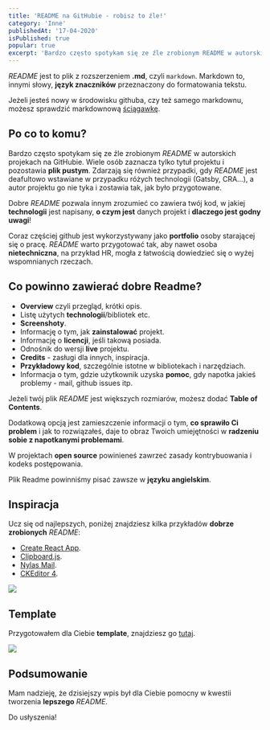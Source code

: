 ```yaml
---
title: 'README na GitHubie - robisz to źle!'
category: 'Inne'
publishedAt: '17-04-2020'
isPublished: true
popular: true
excerpt: 'Bardzo często spotykam się ze źle zrobionym README w autorskich projekach na GitHubie. Wiele osób zaznacza tylko tytuł projektu i pozostawia plik pustym.'
---
```


_README_ jest to plik z rozszerzeniem **.md**, czyli `markdown`. Markdown to, innymi słowy, **język znaczników** przeznaczony do formatowania tekstu.

Jeżeli jesteś nowy w środowisku githuba, czy też samego markdownu, możesz sprawdzić markdownową [ściągawkę](https://github.com/adam-p/markdown-here/wiki/Markdown-Cheatsheet).

## Po co to komu?

Bardzo często spotykam się ze źle zrobionym _README_ w autorskich projekach na GitHubie. Wiele osób zaznacza tylko tytuł projektu i pozostawia **plik pustym**. Zdarzają się również przypadki, gdy _README_ jest deafultowo wstawiane w przypadku różych technologii (Gatsby, CRA...), a autor projektu go nie tyka i zostawia tak, jak było przygotowane.

Dobre _README_ pozwala innym zrozumieć co zawiera twój kod, w jakiej **technologii** jest napisany, **o czym jest** danych projekt i **dlaczego jest godny uwagi**!

Coraz częściej github jest wykorzystywany jako **portfolio** osoby starającej się o pracę. _README_ warto przygotować tak, aby nawet osoba **nietechniczna**, na przykład HR, mogła z łatwością dowiedzieć się o wyżej wspomnianych rzeczach.

## Co powinno zawierać dobre Readme?

- **Overview** czyli przegląd, krótki opis.
- Listę użytych **technologii**/bibliotek etc.
- **Screenshoty**.
- Informację o tym, jak **zainstalować** projekt.
- Informację o **licencji**, jeśli takową posiada.
- Odnośnik do wersji **live** projektu.
- **Credits** - zasługi dla innych, inspiracja.
- **Przykładowy kod**, szczególnie istotne w bibliotekach i narzędziach.
- Informacja o tym, gdzie użytkownik uzyska **pomoc**, gdy napotka jakieś problemy - mail, github issues itp.

Jeżeli twój plik _README_ jest większych rozmiarów, możesz dodać **Table of Contents**.

Dodatkową opcją jest zamieszczenie informacji o tym, **co sprawiło Ci problem** i jak to rozwiązałeś, daje to obraz Twoich umiejętności w **radzeniu sobie z napotkanymi problemami**.

W projektach **open source** powinieneś zawrzeć zasady kontrybuowania i kodeks postępowania.

Plik Readme powinniśmy pisać zawsze w **języku angielskim**.

## Inspiracja

Ucz się od najlepszych, poniżej znajdziesz kilka przykładów **dobrze zrobionych** _README_:

- [Create React App](https://github.com/facebook/create-react-app).
- [Clipboard.js](https://github.com/zenorocha/clipboard.js).
- [Nylas Mail](https://github.com/nylas/nylas-mail).
- [CKEditor 4](https://github.com/ckeditor/ckeditor4/blob/major/README.md).

![](/images/articlesImages/readme.png)

## Template

Przygotowałem dla Ciebie **template**, znajdziesz go [tutaj](https://github.com/Frontlive/README_TEMPLATE/blob/master/README.md).

![](/images/articlesImages/readme-template.png)

## Podsumowanie

Mam nadzieję, że dzisiejszy wpis był dla Ciebie pomocny w kwestii tworzenia **lepszego** _README_.

Do usłyszenia!
